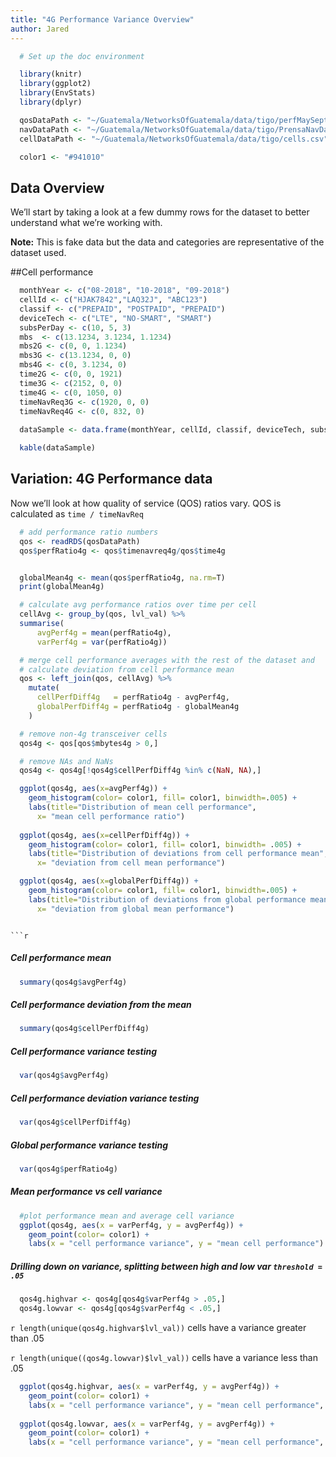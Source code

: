 ```yaml
---
title: "4G Performance Variance Overview"
author: Jared
---
```




```r
  # Set up the doc environment 

  library(knitr)
  library(ggplot2)
  library(EnvStats)
  library(dplyr)

  qosDataPath <- "~/Guatemala/NetworksOfGuatemala/data/tigo/perfMaySept.RData"
  navDataPath <- "~/Guatemala/NetworksOfGuatemala/data/tigo/PrensaNavData.RData"
  cellDataPath <- "~/Guatemala/NetworksOfGuatemala/data/tigo/cells.csv"    

  color1 <- "#941010"

```

## Data Overview
We'll start by taking a look at a few dummy rows for the dataset to better understand what we're working with.  

**Note:** This is fake data but the data and categories are representative of the dataset used.

##Cell performance
```r

  monthYear <- c("08-2018", "10-2018", "09-2018")
  cellId <- c("HJAK7842","LAQ32J", "ABC123") 
  classif <- c("PREPAID", "POSTPAID", "PREPAID")
  deviceTech <- c("LTE", "NO-SMART", "SMART")
  subsPerDay <- c(10, 5, 3)
  mbs  <- c(13.1234, 3.1234, 1.1234)
  mbs2G <- c(0, 0, 1.1234)
  mbs3G <- c(13.1234, 0, 0)
  mbs4G <- c(0, 3.1234, 0)
  time2G <- c(0, 0, 1921) 
  time3G <- c(2152, 0, 0) 
  time4G <- c(0, 1050, 0) 
  timeNavReq3G <- c(1920, 0, 0)
  timeNavReq4G <- c(0, 832, 0)
  
  dataSample <- data.frame(monthYear, cellId, classif, deviceTech, subsPerDay, mbs, mbs2G, mbs3G, mbs4G, time2G, time3G, time4G, timeNavReq3G, timeNavReq4G) 

  kable(dataSample)
```

## Variation: 4G Performance data
Now we'll look at how quality of service (QOS) ratios vary.
QOS is calculated as `time / timeNavReq`

```r
  # add performance ratio numbers
  qos <- readRDS(qosDataPath)
  qos$perfRatio4g <- qos$timenavreq4g/qos$time4g


  globalMean4g <- mean(qos$perfRatio4g, na.rm=T)
  print(globalMean4g)

  # calculate avg performance ratios over time per cell 
  cellAvg <- group_by(qos, lvl_val) %>%
  summarise(
      avgPerf4g = mean(perfRatio4g),
      varPerf4g = var(perfRatio4g))

  # merge cell performance averages with the rest of the dataset and
  # calculate deviation from cell performance mean
  qos <- left_join(qos, cellAvg) %>%
    mutate(
      cellPerfDiff4g   = perfRatio4g - avgPerf4g,
      globalPerfDiff4g = perfRatio4g - globalMean4g
    )

  # remove non-4g transceiver cells
  qos4g <- qos[qos$mbytes4g > 0,]

  # remove NAs and NaNs
  qos4g <- qos4g[!qos4g$cellPerfDiff4g %in% c(NaN, NA),]
``` 
```r
  ggplot(qos4g, aes(x=avgPerf4g)) + 
    geom_histogram(color= color1, fill= color1, binwidth=.005) + 
    labs(title="Distribution of mean cell performance", 
      x= "mean cell performance ratio")
  
  ggplot(qos4g, aes(x=cellPerfDiff4g)) + 
    geom_histogram(color= color1, fill= color1, binwidth= .005) + 
    labs(title="Distribution of deviations from cell performance mean", 
      x= "deviation from cell mean performance")

  ggplot(qos4g, aes(x=globalPerfDiff4g)) + 
    geom_histogram(color= color1, fill= color1, binwidth=.005) + 
    labs(title="Distribution of deviations from global performance mean", 
      x= "deviation from global mean performance")
```
```

```r
```
##### Cell performance mean
```r
  summary(qos4g$avgPerf4g)
```
##### Cell performance deviation from the mean
```r
  summary(qos4g$cellPerfDiff4g)
```
##### Cell performance variance testing
```r
  var(qos4g$avgPerf4g)
```
##### Cell performance deviation variance testing
```r
  var(qos4g$cellPerfDiff4g)
```
##### Global performance variance testing
```r
  var(qos4g$perfRatio4g)
```
##### Mean performance vs cell variance
```r
  #plot performance mean and average cell variance
  ggplot(qos4g, aes(x = varPerf4g, y = avgPerf4g)) +
    geom_point(color= color1) + 
    labs(x = "cell performance variance", y = "mean cell performance")

```

##### Drilling down on variance, splitting between high and low var `threshold = .05`
```r
  qos4g.highvar <- qos4g[qos4g$varPerf4g > .05,]
  qos4g.lowvar <- qos4g[qos4g$varPerf4g < .05,]
```
`r length(unique(qos4g.highvar$lvl_val)) ` cells have a variance greater than .05  

`r length(unique((qos4g.lowvar)$lvl_val)) ` cells have a variance less than .05

```r
  ggplot(qos4g.highvar, aes(x = varPerf4g, y = avgPerf4g)) +
    geom_point(color= color1) + 
    labs(x = "cell performance variance", y = "mean cell performance", title="High Variance")
  
  ggplot(qos4g.lowvar, aes(x = varPerf4g, y = avgPerf4g)) +
    geom_point(color= color1) + 
    labs(x = "cell performance variance", y = "mean cell performance", title="Low Variance")
  

```





